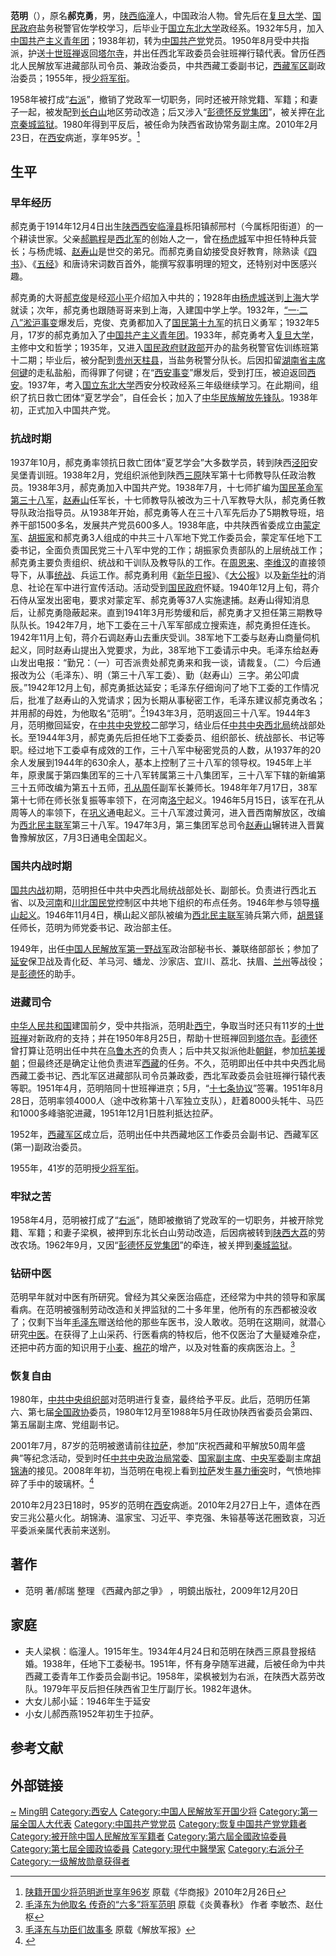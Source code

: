 {{otheruses|范明}}
{{refimprove|time=2019-08-24T02:22:37+00:00}}
{{Infobox Military Person
|name= 范明
|image= [[File:Fan_Ming.jpg|250px]]
|lived= 1914年－2010年
|birthdate  = {{birth date|1914|12|4}}
|placeofbirth=  {{ROC-1912}}[[陕西|陕西]][[临潼|临潼]]
|deathdate  = {{death_date_and_age|2010|2|23|1914|12|4}}
|placeofdeath= {{PRC}}[[陕西|陕西]][[西安|西安]]
|caption=少将
|allegiance= {{PRC}}
|nickname=
|serviceyears= 1932年–1958年
|rank= [[中国人民解放军少将|中国人民解放军少将]]（1955年授予）
|commands=西北人民解放军进藏部队司令员<br>[[西藏军区|西藏军区]](第一)副政治委员
|branch= [[File:People's_Liberation_Army_Flag_of_the_People's_Republic_of_China.svg|22px]][[中國人民解放軍|中國人民解放軍]]
|battles= [[抗日战争|抗日战争]]<br>[[国共内战|国共内战]]<br>延安保卫战<br>攻占西藏
|awards= [[八一勋章_(1955年)|八一勋章]]<br> [[独立自由勋章|二级独立自由勋章]]<br>[[解放勋章|二级解放勋章]]    
|laterwork= 
<span style="color: blue;">[[中国人民解放军第一野战军|中国人民解放军第一野战军]]政治部秘书长、兼联络部长</span> <br>
<span style="color: blue;">西北军政委员会驻班禅行辕代表</span> <br>
<span style="color: blue;">中共西藏工委副书记</span><br>
<span style="color: blue;">陕西省政协(常务)副主席</span><br>
<span style="color: blue;">全国政协委员</span> 
}}
'''范明'''（{{bd|1914年|12月4日|2010年|2月23日|catIdx=Fan范明}}），原名'''郝克勇'''，男，[[陕西|陕西]][[临潼县|临潼]]人，中国政治人物。曾先后在[[复旦大学|复旦大学]]、[[国民政府|国民政府]]盐务税警官佐学校学习，后毕业于[[国立东北大学|国立东北大学]]政经系。1932年5月，加入[[中国共产主义青年团|中国共产主义青年团]]；1938年初，转为[[中国共产党|中国共产党]]党员。1950年8月受中共指派，护送[[十世班禅|十世班禅]]返回[[塔尔寺|塔尔寺]]，并出任西北军政委员会驻班禅行辕代表。曾历任西北人民解放军进藏部队司令员、兼政治委员，中共西藏工委副书记，[[西藏军区|西藏军区]]副政治委员；1955年，授[[少将|少将]][[军衔|军衔]]。

1958年被打成“[[右派|右派]]”，撤销了党政军一切职务，同时还被开除党籍、军籍；和妻子一起，被发配到[[长白山|长白山]]地区劳动改造；后又涉入“[[彭德怀反党集团|彭德怀反党集团]]”，被关押在[[北京|北京]][[秦城监狱|秦城监狱]]。1980年得到平反后，被任命为陕西省政协常务副主席。2010年2月23日，在[[西安|西安]]病逝，享年95岁。<ref>[http://news.hsw.cn/system/2010/02/26/050443243.shtml 陕籍开国少将范明逝世享年96岁] {{Wayback|url=http://news.hsw.cn/system/2010/02/26/050443243.shtml |date=20200529165152 }} 原载《华商报》2010年2月26日</ref>

== 生平 ==
=== 早年经历 ===
郝克勇于1914年12月4日出生[[陕西|陕西]][[西安|西安]][[临潼县|临潼县]]栎阳镇郝邢村（今属栎阳街道）的一个耕读世家。父亲[[郝鹏程|郝鹏程]]是[[西北军|西北军]]的创始人之一，曾在[[杨虎城|杨虎城]]军中担任特种兵营长；与杨虎城、[[赵寿山|赵寿山]]是世交的弟兄。而郝克勇自幼接受良好教育，除熟读《[[四书|四书]]》、《[[五经|五经]]》和唐诗宋词数百首外，能撰写叙事明理的短文，还特别对中医感兴趣。

郝克勇的大哥[[郝克俊|郝克俊]]是经[[邓小平|邓小平]]介绍加入中共的；1928年由[[杨虎城|杨虎城]]送到[[上海|上海]]大学就读；次年，郝克勇也跟随哥哥来到上海，入建国中学上学。1932年，[[一·二八事變|“一·二八”淞沪事变]]爆发后，克俊、克勇都加入了[[国民政府军第十九路军|国民第十九军]]的抗日义勇军；1932年5月，17岁的郝克勇加入了[[中国共产主义青年团|中国共产主义青年团]]。1933年，郝克勇考入[[复旦大学|复旦大学]]，主修中文和哲学；1935年，又进入[[国民政府财政部|国民政府财政部]]开办的盐务税警官佐训练班第十二期；毕业后，被分配到[[贵州|贵州]][[天柱县|天柱县]]，当盐务税警分队长。后因扣留[[湖南省|湖南省]][[主席|主席]][[何键|何键]]的走私盐船，而得罪了何键；在“[[西安事变|西安事变]]”爆发后，受到打压，被迫返回[[西安|西安]]。1937年，考入[[国立东北大学|国立东北大学]]西安分校政经系三年级继续学习。在此期间，组织了抗日救亡团体“夏艺学会”，自任会长；加入了[[中华民族解放先锋队|中华民族解放先锋队]]。1938年初，正式加入中国共产党。

=== 抗战时期 ===
1937年10月，郝克勇率领抗日救亡团体“夏艺学会”大多数学员，转到陕西[[泾阳|泾阳]]安吴堡青训班。1938年2月，党组织派他到陕西[[三原|三原]]陕军第十七师教导队任政治教员。1938年3月，郝克勇加入中国共产党。1938年7月，十七师扩编为[[国民革命军第三十八军|国民革命军第三十八军]]，[[赵寿山|赵寿山]]任军长，十七师教导队被改为三十八军教导大队，郝克勇任教导队政治指导员。从1938年开始，郝克勇等人在三十八军先后办了5期教导班，培养干部1500多名，发展共产党员600多人。1938年底，中共陕西省委成立由[[蒙定军|蒙定军]]、[[胡振家|胡振家]]和郝克勇3人组成的中共三十八军地下党工作委员会，蒙定军任地下工委书记，全面负责国民党三十八军中党的工作；胡振家负责部队的上层统战工作；郝克勇主要负责组织、统战和干训队及教导队的工作。在[[周恩来|周恩来]]、[[李维汉|李维汉]]的直接领导下，从事[[中共中央统一战线工作部|统战]]、兵运工作。郝克勇利用《[[新华日报|新华日报]]》、《[[大公报|大公报]]》以及[[新华社|新华社]]的消息、社论在军中进行宣传活动。活动受到[[国民政府|国民政府]]怀疑。1940年12月上旬，蒋介石侍从室发出密电，要求对蒙定军、郝克勇等37人实施逮捕。赵寿山得知消息后，让郝克勇隐蔽起来。直到1941年3月形势缓和后，郝克勇才又担任第三期教导队队长。1942年7月，地下工委在三十八军军部成立搜索连，郝克勇担任连长。1942年11月上旬，蒋介石调赵寿山去重庆受训。38军地下工委与赵寿山商量伺机起义，同时赵寿山提出入党要求，为此，38军地下工委请示中央。毛泽东给赵寿山发出电报：“勤兄：（一）可否派贵处郝克勇来和我一谈，请裁复。（二）今后通报改为公（毛泽东）、明（第三十八军工委）、勤（赵寿山）三字。弟公叩虞辰。”1942年12月上旬，郝克勇抵达延安；毛泽东仔细询问了地下工委的工作情况后，批准了赵寿山的入党请求；因为长期从事秘密工作，毛泽东建议郝克勇改名；并用郝的母姓，为他取名“范明”。<ref>[http://cpc.people.com.cn/GB/68742/73841/73842/5499246.html 毛泽东为他取名 传奇的“六多”将军范明] {{Wayback|url=http://cpc.people.com.cn/GB/68742/73841/73842/5499246.html |date=20100407210037 }} 原载《炎黄春秋》 作者 李敏杰、赵仕枢</ref>1943年3月，范明返回三十八军。1944年3月，范明撤回延安，在[[中共中央党校|中共中央党校]]二部学习，结业后任[[中共中央西北局|中共中央西北局]]统战部处长。至1944年3月，郝克勇先后担任地下工委委员、组织部长、统战部长、书记等职。经过地下工委卓有成效的工作，三十八军中秘密党员的人数，从1937年的20余人发展到1944年的630余人，基本上控制了三十八军的领导权。1945年上半年，原隶属于第四集团军的三十八军转属第三十八集团军，三十八军下辖的新编第三十五师改编为第五十五师，[[孔从周|孔从周]]任副军长兼师长。1948年年7月17日，38军第十七师在师长张复振等率领下，在河南[[洛宁|洛宁]]起义。1946年5月15日，该军在孔从周等人的率领下，在[[巩义|巩义]]通电起义。三十八军渡过黄河，进入晋西南解放区，改编为[[西北民主联军|西北民主联军]]第三十八军。1947年3月，第三集团军总司令[[赵寿山|赵寿山]]辗转进入晋冀鲁豫解放区，7月3日通电全国起义。

=== 国共内战时期 ===
[[国共内战|国共内战]]初期，范明担任中共中央西北局统战部处长、副部长。负责进行西北五省、以及[[河南|河南]]和[[四川|川北]][[国民党|国民党]]控制区中共地下组织的布点任务。1946年参与领导[[横山起义|横山起义]]。1946年11月4日，横山起义部队被编为[[西北民主联军|西北民主联军]]骑兵第六师，[[胡景铎|胡景铎]]任师长，范明为师党委书记、政治部主任。

1949年，出任[[中国人民解放军第一野战军|中国人民解放军第一野战军]]政治部秘书长、兼联络部部长；参加了[[延安|延安]]保卫战及青化砭、羊马河、蟠龙、沙家店、宜川、荔北、扶眉、[[兰州|兰州]]等战役；是[[彭德怀|彭德怀]]的助手。

=== 进藏司令 ===
[[中华人民共和国|中华人民共和国]]建国前夕，受中共指派，范明赴[[西宁|西宁]]，争取当时还只有11岁的[[十世班禅|十世班禅]]对新政府的支持；并在1950年8月25日，帮助十世班禅回到[[塔尔寺|塔尔寺]]。[[彭德怀|彭德怀]]曾打算让范明出任中共在[[乌鲁木齐|乌鲁木齐]]的负责人；后中共又拟派他赴[[朝鲜|朝鲜]]，参加[[抗美援朝|抗美援朝]]；但最终还是确定让他负责进军[[西藏|西藏]]的任务。不久，范明即出任中共中央西北局西藏工委书记、西北军区进藏部队司令员兼政委，西北军政委员会驻班禅行辕代表等职。1951年4月，范明陪同十世班禅进京；5月，“[[十七条协议|十七条协议]]”签署。1951年8月28日，范明率领4000人（途中改称第十八军独立支队），赶着8000头牦牛、马匹和1000多峰骆驼进藏，1951年12月1日胜利抵达拉萨。

1952年，[[西藏军区|西藏军区]]成立后，范明出任中共西藏地区工作委员会副书记、西藏军区(第一)副政治委员。

1955年，41岁的范明授[[少将|少将]][[军衔|军衔]]。

=== 牢狱之苦 ===
1958年4月，范明被打成了“[[右派|右派]]”，随即被撤销了党政军的一切职务，并被开除党籍、军籍；和妻子梁枫，被押到东北长白山劳动改造，后因病被转到[[陕西|陕西]][[大荔|大荔]]的劳改农场。1962年9月，又因“[[彭德怀反党集团|彭德怀反党集团]]”的牵连，被关押到[[秦城监狱|秦城监狱]]。

=== 钻研中医 ===
范明早年就对中医有所研究。曾经为其父亲医治癌症，还经常为中共的领导和家属看病。在范明被强制劳动改造和关押监狱的二十多年里，他所有的东西都被没收了；仅剩下当年[[毛泽东|毛泽东]]赠送给他的那些车医书，没人敢收。范明在这期间，就潜心研究[[中医|中医]]。在获得了上山采药、行医看病的特权后，他不仅医治了大量疑难杂症，还把中药方面的知识用于[[小麦|小麦]]、[[棉花|棉花]]的增产，以及对牲畜的疾病医治上。<ref>[http://www.china.com.cn/military/txt/2007-08/07/content_8640391_4.htm 毛泽东与功臣们故事多] {{Wayback|url=http://www.china.com.cn/military/txt/2007-08/07/content_8640391_4.htm |date=20201015190229 }} 原载《解放军报》</ref>

=== 恢复自由 ===
1980年，[[中共中央组织部|中共中央组织部]]对范明进行复查，最终给予平反。此后，范明历任第六、第七届[[全国政协|全国政协]]委员，1980年12月至1988年5月任政协陕西省委员会第四、第五届副主席、党组副书记。

2001年7月，87岁的范明被邀请前往[[拉萨|拉萨]]，参加“庆祝西藏和平解放50周年盛典”等纪念活动，受到时任[[中共中央政治局常委|中共中央政治局常委]]、[[中华人民共和国副主席|国家副主席]]、[[中央军委|中央军委]]副主席[[胡锦涛|胡锦涛]]的接见。2008年年初，当范明在电视上看到[[拉萨|拉萨]]发生[[2008年西藏骚乱|暴力衝突]]时，气愤地摔碎了手中的玻璃杯。<ref>{{Cite web |url=http://www.tibet.cn/news/rwxw/jlrw/200905/t20090525_478310.htm |title=老将军范明的进藏传奇 |access-date=2010-02-26 |archive-date=2016-03-04 |archive-url=https://web.archive.org/web/20160304060706/http://www.tibet.cn/news/rwxw/jlrw/200905/t20090525_478310.htm |dead-url=no }}</ref>

2010年2月23日18时，95岁的范明在[[西安|西安]]病逝。2010年2月27日上午，遗体在西安三兆公墓火化。胡锦涛、温家宝、习近平、李克强、朱镕基等送花圈致哀，习近平委派亲属代表前来送别。

== 著作 ==
* 范明 著/郝瑞 整理 《西藏內部之爭》 ，明鏡出版社，2009年12月20日

== 家庭 ==
* 夫人梁枫：临潼人。1915年生。1934年4月24日和范明在陕西三原县登报结婚。1938年，任地下工委秘书。1951年，怀有身孕随军进藏，后被任命为中共西藏工委青年工作委员会副书记。1958年，梁枫被划为右派，在陕西大荔劳改队。1979年平反后担任陕西省卫生厅副厅长。1982年退休。
* 大女儿郝小延：1946年生于延安
* 小女儿郝西燕1952年初生于拉萨。

== 参考文献 ==
{{reflist}}

== 外部链接 ==
{{Authority control}}
{{DEFAULTSORT:Fan范明}}
[[Category:郝姓|~]]
[[Category:范姓|Ming明]]
[[Category:西安人|Category:西安人]]
[[Category:中国人民解放军开国少将|Category:中国人民解放军开国少将]]
[[Category:第一届全国人大代表|Category:第一届全国人大代表]]
[[Category:中国共产党党员|Category:中国共产党党员]]
[[Category:恢复中国共产党党籍者|Category:恢复中国共产党党籍者]]
[[Category:被开除中国人民解放军军籍者|Category:被开除中国人民解放军军籍者]]
[[Category:第六屆全國政協委員|Category:第六屆全國政協委員]]
[[Category:第七屆全國政協委員|Category:第七屆全國政協委員]]
[[Category:現代中醫學家|Category:現代中醫學家]]
[[Category:右派分子|Category:右派分子]]
[[Category:一级解放勋章获得者|Category:一级解放勋章获得者]]